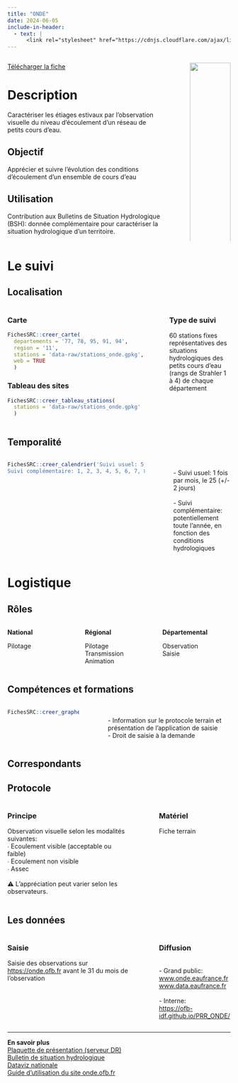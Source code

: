 ```yaml
---
title: "ONDE"
date: 2024-06-05
include-in-header:
  - text: |
      <link rel="stylesheet" href="https://cdnjs.cloudflare.com/ajax/libs/font-awesome/6.0.0-beta3/css/all.min.css">
---
```


:::::::::::::: {.columns}
::: {.column width="75%"}

<a href="onde.xlsx" class="btn btn-primary" download>
  <i class="fas fa-file-arrow-down"></i> Télécharger la fiche
</a>

# Description

Caractériser les étiages estivaux par l'observation visuelle du niveau d'écoulement d'un réseau de petits cours d'eau. 


## Objectif

Apprécier et suivre l'évolution des conditions d'écoulement d'un ensemble de cours d'eau

## Utilisation

Contribution aux Bulletins de Situation Hydrologique (BSH): donnée complémentaire pour caractériser la situation hydrologique d’un territoire.
:::
::: {.column width="5%"}
:::
::: {.column width="20%"}
![](https://www.eaufrance.fr/sites/default/files/2018-05/onde.png){width=100%}

<b>Animation nationale</b>:<br>Céline Nowak<br><br><b>Animation régionale</b>:<br>Samuel Dembski

<b>Partenaires</b>

Conseils départementaux<br>DREAL
:::
::::::::::::::

# Le suivi

## Localisation
:::::::::::::: {.columns}
::: {.column width="67%"}

::: panel-tabset
### Carte
```r
FichesSRC::creer_carte(
  departements = '77, 78, 95, 91, 94',
  region = '11',
  stations = 'data-raw/stations_onde.gpkg',
  web = TRUE
  )
```

### Tableau des sites
```r
FichesSRC::creer_tableau_stations(
  stations = 'data-raw/stations_onde.gpkg'
  )
```

:::

:::
:::{.column width="3%"}
:::
:::{.column width="30%"}
### Type de suivi
60 stations fixes représentatives des situations hydrologiques des petits cours d'eau (rangs de Strahler 1 à 4) de chaque département
:::
::::::::::::::
## Temporalité
:::::::::::::: {.columns}
::: {.column width="67%"}


```r
FichesSRC::creer_calendrier('Suivi usuel: 5, 6, 7, 8, 9
Suivi complémentaire: 1, 2, 3, 4, 5, 6, 7, 8, 9, 10, 11, 12')
```


:::
::: {.column width="5%"}
:::
::: {.column width="28%"}
<br>- Suivi usuel: 1 fois par mois, le 25 (+/- 2 jours)<br><br>- Suivi complémentaire: potentiellement toute l'année, en fonction des conditions hydrologiques
:::
::::::::::::::

# Logistique

## Rôles
:::::::::::::: {.columns}
::: {.column width="33%"}
<b>National</b>

Pilotage
:::
::: {.column width="33%"}
<b>Régional</b>

Pilotage<br>Transmission<br>Animation
:::
::: {.column width="33%"}
<b>Départemental</b>

Observation<br>Saisie
:::
::::::::::::::

## Compétences et formations

:::::::::::::: {.columns}
::: {.column width="35%"}

```r
FichesSRC::creer_graphe_expertise('Initié', '1j')
```


:::
::: {.column width="5%"}
:::
::: {.column width="60%"}
<br>- Information sur le protocole terrain et présentation de l'application de saisie<br>- Droit de saisie à la demande
:::
::::::::::::::


## Correspondants

## Protocole
:::::::::::::: {.columns}
::: {.column width="60%"}
### Principe

Observation visuelle selon les modalités suivantes:<br>∙ Ecoulement visible (acceptable ou faible)<br>∙ Ecoulement non visible<br>∙ Assec<br><br>⚠️ L'appréciation peut varier selon les observateurs.
:::
::: {.column width="5%"}
:::
::: {.column width="35%"}
### Matériel

Fiche terrain
:::
::::::::::::::

## Les données

:::::::::::::: {.columns}
::: {.column width="60%"}
### Saisie

Saisie des observations sur <a href='https://onde.ofb.fr'>https://onde.ofb.fr</a> avant le 31 du mois de l'observation
:::
::: {.column width="5%"}
:::
::: {.column width="35%"}
### Diffusion

<br>- Grand public:<br><a href='http://www.onde.eaufrance.fr'>www.onde.eaufrance.fr</a><br><a href='http://www.data.eaufrance.fr'>www.data.eaufrance.fr</a><br><br>- Interne:<br><a href='https://ofb-idf.github.io/PRR_ONDE/'>https://ofb-idf.github.io/PRR_ONDE/</a>
:::
::::::::::::::

<hr>

<div class="card">
  <b>En savoir plus</b><br>
  <a href="\\ad.intra\dfs\COMMUNS\REGIONS\IDF\DR\05_CONNAISSANCE\ONDE\01_Documentation\ONDE_fiche technique.pdf"> Plaquette de présentation (serveur DR)</a><br>
  <a href="https://www.eaufrance.fr/publications/bsh"> Bulletin de situation hydrologique</a><br>
  <a href="https://professionnels.ofb.fr/fr/doc-dataviz/dataviz-lassechement-estival-cours-deau-metropole-2012-2022">Dataviz nationale</a><br>
  <a href="https://onde.ofb.fr/onde/accueil.action"> Guide d'utilisation du site onde.ofb.fr</a><br>
  
  
</div>
